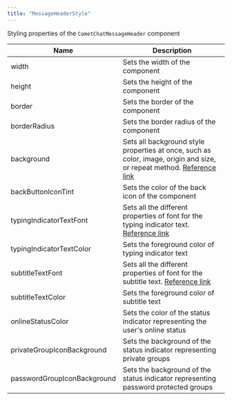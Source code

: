 ```yaml
---
title: "MessageHeaderStyle"
---
```


Styling properties of the `CometChatMessageHeader` component

| Name                        | Description                                                                                                                                                                          |
| --------------------------- | ------------------------------------------------------------------------------------------------------------------------------------------------------------------------------------ |
| width                       | Sets the width of the component                                                                                                                                                      |
| height                      | Sets the height of the component                                                                                                                                                     |
| border                      | Sets the border of the component                                                                                                                                                     |
| borderRadius                | Sets the border radius of the component                                                                                                                                              |
| background                  | Sets all background style properties at once, such as color, image, origin and size, or repeat method. [Reference link](https://developer.mozilla.org/en-US/docs/Web/CSS/background) |
| backButtonIconTint          | Sets the color of the back icon of the component                                                                                                                                     |
| typingIndicatorTextFont     | Sets all the different properties of font for the typing indicator text. [Reference link](https://developer.mozilla.org/en-US/docs/Web/CSS/font)                                     |
| typingIndicatorTextColor    | Sets the foreground color of typing indicator text                                                                                                                                   |
| subtitleTextFont            | Sets all the different properties of font for the subtitle text. [Reference link](https://developer.mozilla.org/en-US/docs/Web/CSS/font)                                             |
| subtitleTextColor           | Sets the foreground color of subtitle text                                                                                                                                           |
| onlineStatusColor           | Sets the color of the status indicator representing the user's online status                                                                                                         |
| privateGroupIconBackground  | Sets the background of the status indicator representing private groups                                                                                                              |
| passwordGroupIconBackground | Sets the background of the status indicator representing password protected groups                                                                                                   |
